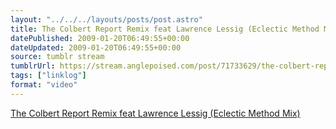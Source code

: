 ```yaml
---
layout: "../../../layouts/posts/post.astro"
title: The Colbert Report Remix feat Lawrence Lessig (Eclectic Method Mix)
datePublished: 2009-01-20T06:49:55+00:00
dateUpdated: 2009-01-20T06:49:55+00:00
source: tumblr stream
tumblrUrl: https://stream.anglepoised.com/post/71733629/the-colbert-report-remix-feat-lawrence-lessig
tags: ["linklog"]
format: "video"
---
```



<YouTube id="https://www.youtube.com/watch?v=CvvhDngERXo" />

[The Colbert Report Remix feat Lawrence Lessig (Eclectic Method Mix)][1]

[1]: https://www.youtube.com/watch?v=CvvhDngERXo
